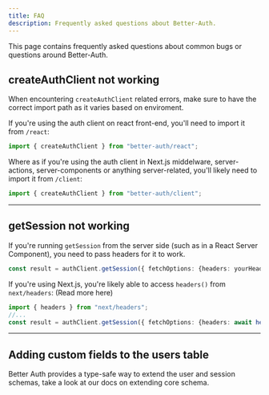 ```yaml
---
title: FAQ
description: Frequently asked questions about Better-Auth.
---
```


This page contains frequently asked questions about common bugs or questions around Better-Auth.

## createAuthClient not working 
When encountering `createAuthClient` related errors, make sure to have the correct import path as it varies based on enviroment.

If you're using the auth client on react front-end, you'll need to import it from `/react`:
```ts title="component.ts"
import { createAuthClient } from "better-auth/react";
```

Where as if you're using the auth client in Next.js middelware, server-actions, server-components or anything server-related, you'll likely need to import it from `/client`:
```ts title="server.ts"
import { createAuthClient } from "better-auth/client";
```

---

## getSession not working
If you're running `getSession` from the server side (such as in a React Server Component), you need to pass headers for it to work.

```ts title="server.ts"
const result = authClient.getSession({ fetchOptions: {headers: yourHeaders }});
```

If you're using Next.js, you're likely able to access `headers()` from `next/headers`: (<Link href="https://nextjs.org/docs/app/api-reference/functions/headers">Read more here</Link>)
```ts title="server.ts"
import { headers } from "next/headers";
//...
const result = authClient.getSession({ fetchOptions: {headers: await headers() }});
```

---

## Adding custom fields to the users table

Better Auth provides a type-safe way to extend the user and session schemas, take a look at our docs on <Link href="/docs/concepts/database#extending-core-schema">extending core schema</Link>.